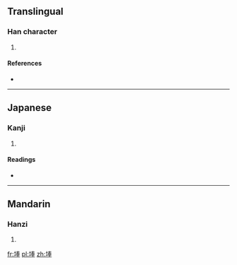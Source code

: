==Translingual==

===Han character===
{{Han char|rn=32|rad=土|as=08|sn=11|four=4515<sub>3</sub>|canj=土手大手 (GQKQ)}}

# {{defn|Han|sort=土08}}

====References====
* {{Han ref|kx=0231.030|dkj=05185|dj=0467.070|hdz=10448.020|uh=57F2|ud=22514|bh=D4BE|bd=54462}}

----

==Japanese==

===Kanji===
{{ja-kanji|grade=|rs=土08}}

# {{defn|lang=ja|sort=土08}}

====Readings====
* {{ja-readings|on=[[ほう]] (hō), [[ぼう]] (bō)|kun=[[ちり]] (chiri)}}

----

==Mandarin==

===Hanzi===
{{cmn-hanzi|pin=[[běng]] ([[beng3]])|wg=peng<sup>3</sup>}}

# {{defn|lang=cmn|sort=土08}}

[[fr:埲]]
[[pl:埲]]
[[zh:埲]]